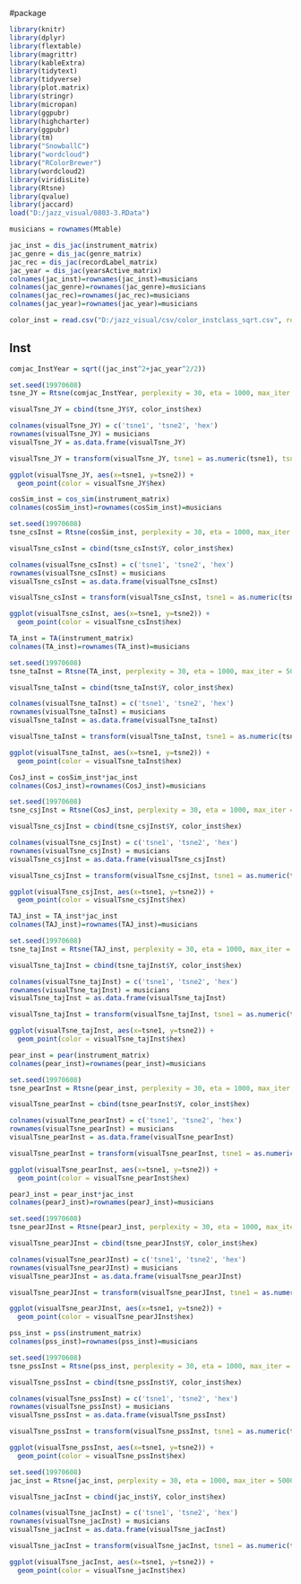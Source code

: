 #package 
```r
library(knitr)
library(dplyr)
library(flextable)
library(magrittr)
library(kableExtra)
library(tidytext)
library(tidyverse)
library(plot.matrix)
library(stringr)
library(micropan)
library(ggpubr)
library(highcharter)
library(ggpubr)
library(tm)
library("SnowballC")
library("wordcloud")
library("RColorBrewer")
library(wordcloud2)
library(viridisLite)
library(Rtsne)
library(qvalue)
library(jaccard)
load("D:/jazz_visual/0803-3.RData")
```

```r
musicians = rownames(Mtable)

jac_inst = dis_jac(instrument_matrix)
jac_genre = dis_jac(genre_matrix)
jac_rec = dis_jac(recordLabel_matrix)
jac_year = dis_jac(yearsActive_matrix)
colnames(jac_inst)=rownames(jac_inst)=musicians
colnames(jac_genre)=rownames(jac_genre)=musicians
colnames(jac_rec)=rownames(jac_rec)=musicians
colnames(jac_year)=rownames(jac_year)=musicians

color_inst = read.csv("D:/jazz_visual/csv/color_instclass_sqrt.csv", row.names = 1)
```

## Inst
```r
comjac_InstYear = sqrt((jac_inst^2+jac_year^2/2))

set.seed(19970608)
tsne_JY = Rtsne(comjac_InstYear, perplexity = 30, eta = 1000, max_iter = 5000, check_duplicates = FALSE)

visualTsne_JY = cbind(tsne_JY$Y, color_inst$hex)

colnames(visualTsne_JY) = c('tsne1', 'tsne2', 'hex')
rownames(visualTsne_JY) = musicians
visualTsne_JY = as.data.frame(visualTsne_JY)

visualTsne_JY = transform(visualTsne_JY, tsne1 = as.numeric(tsne1), tsne2 = as.numeric(tsne2))

ggplot(visualTsne_JY, aes(x=tsne1, y=tsne2)) +
  geom_point(color = visualTsne_JY$hex)
```

```r
cosSim_inst = cos_sim(instrument_matrix)
colnames(cosSim_inst)=rownames(cosSim_inst)=musicians
```

```r
set.seed(19970608)
tsne_csInst = Rtsne(cosSim_inst, perplexity = 30, eta = 1000, max_iter = 5000, check_duplicates = FALSE)

visualTsne_csInst = cbind(tsne_csInst$Y, color_inst$hex)

colnames(visualTsne_csInst) = c('tsne1', 'tsne2', 'hex')
rownames(visualTsne_csInst) = musicians
visualTsne_csInst = as.data.frame(visualTsne_csInst)

visualTsne_csInst = transform(visualTsne_csInst, tsne1 = as.numeric(tsne1), tsne2 = as.numeric(tsne2))

ggplot(visualTsne_csInst, aes(x=tsne1, y=tsne2)) +
  geom_point(color = visualTsne_csInst$hex)
```

```r
TA_inst = TA(instrument_matrix)
colnames(TA_inst)=rownames(TA_inst)=musicians

set.seed(19970608)
tsne_taInst = Rtsne(TA_inst, perplexity = 30, eta = 1000, max_iter = 5000, check_duplicates = FALSE)

visualTsne_taInst = cbind(tsne_taInst$Y, color_inst$hex)

colnames(visualTsne_taInst) = c('tsne1', 'tsne2', 'hex')
rownames(visualTsne_taInst) = musicians
visualTsne_taInst = as.data.frame(visualTsne_taInst)

visualTsne_taInst = transform(visualTsne_taInst, tsne1 = as.numeric(tsne1), tsne2 = as.numeric(tsne2))

ggplot(visualTsne_taInst, aes(x=tsne1, y=tsne2)) +
  geom_point(color = visualTsne_taInst$hex)
```

```r
CosJ_inst = cosSim_inst*jac_inst
colnames(CosJ_inst)=rownames(CosJ_inst)=musicians

set.seed(19970608)
tsne_csjInst = Rtsne(CosJ_inst, perplexity = 30, eta = 1000, max_iter = 5000, check_duplicates = FALSE)

visualTsne_csjInst = cbind(tsne_csjInst$Y, color_inst$hex)

colnames(visualTsne_csjInst) = c('tsne1', 'tsne2', 'hex')
rownames(visualTsne_csjInst) = musicians
visualTsne_csjInst = as.data.frame(visualTsne_csjInst)

visualTsne_csjInst = transform(visualTsne_csjInst, tsne1 = as.numeric(tsne1), tsne2 = as.numeric(tsne2))

ggplot(visualTsne_csjInst, aes(x=tsne1, y=tsne2)) +
  geom_point(color = visualTsne_csjInst$hex)
```

```r
TAJ_inst = TA_inst*jac_inst
colnames(TAJ_inst)=rownames(TAJ_inst)=musicians

set.seed(19970608)
tsne_tajInst = Rtsne(TAJ_inst, perplexity = 30, eta = 1000, max_iter = 5000, check_duplicates = FALSE)

visualTsne_tajInst = cbind(tsne_tajInst$Y, color_inst$hex)

colnames(visualTsne_tajInst) = c('tsne1', 'tsne2', 'hex')
rownames(visualTsne_tajInst) = musicians
visualTsne_tajInst = as.data.frame(visualTsne_tajInst)

visualTsne_tajInst = transform(visualTsne_tajInst, tsne1 = as.numeric(tsne1), tsne2 = as.numeric(tsne2))

ggplot(visualTsne_tajInst, aes(x=tsne1, y=tsne2)) +
  geom_point(color = visualTsne_tajInst$hex)
```
```r
pear_inst = pear(instrument_matrix)
colnames(pear_inst)=rownames(pear_inst)=musicians

set.seed(19970608)
tsne_pearInst = Rtsne(pear_inst, perplexity = 30, eta = 1000, max_iter = 5000, check_duplicates = FALSE)

visualTsne_pearInst = cbind(tsne_pearInst$Y, color_inst$hex)

colnames(visualTsne_pearInst) = c('tsne1', 'tsne2', 'hex')
rownames(visualTsne_pearInst) = musicians
visualTsne_pearInst = as.data.frame(visualTsne_pearInst)

visualTsne_pearInst = transform(visualTsne_pearInst, tsne1 = as.numeric(tsne1), tsne2 = as.numeric(tsne2))

ggplot(visualTsne_pearInst, aes(x=tsne1, y=tsne2)) +
  geom_point(color = visualTsne_pearInst$hex)
```

```r
pearJ_inst = pear_inst*jac_inst
colnames(pearJ_inst)=rownames(pearJ_inst)=musicians

set.seed(19970608)
tsne_pearJInst = Rtsne(pearJ_inst, perplexity = 30, eta = 1000, max_iter = 5000, check_duplicates = FALSE)

visualTsne_pearJInst = cbind(tsne_pearJInst$Y, color_inst$hex)

colnames(visualTsne_pearJInst) = c('tsne1', 'tsne2', 'hex')
rownames(visualTsne_pearJInst) = musicians
visualTsne_pearJInst = as.data.frame(visualTsne_pearJInst)

visualTsne_pearJInst = transform(visualTsne_pearJInst, tsne1 = as.numeric(tsne1), tsne2 = as.numeric(tsne2))

ggplot(visualTsne_pearJInst, aes(x=tsne1, y=tsne2)) +
  geom_point(color = visualTsne_pearJInst$hex)
```
```r
pss_inst = pss(instrument_matrix)
colnames(pss_inst)=rownames(pss_inst)=musicians

set.seed(19970608)
tsne_pssInst = Rtsne(pss_inst, perplexity = 30, eta = 1000, max_iter = 5000, check_duplicates = FALSE)

visualTsne_pssInst = cbind(tsne_pssInst$Y, color_inst$hex)

colnames(visualTsne_pssInst) = c('tsne1', 'tsne2', 'hex')
rownames(visualTsne_pssInst) = musicians
visualTsne_pssInst = as.data.frame(visualTsne_pssInst)

visualTsne_pssInst = transform(visualTsne_pssInst, tsne1 = as.numeric(tsne1), tsne2 = as.numeric(tsne2))

ggplot(visualTsne_pssInst, aes(x=tsne1, y=tsne2)) +
  geom_point(color = visualTsne_pssInst$hex)
```


```r
set.seed(19970608)
jac_inst = Rtsne(jac_inst, perplexity = 30, eta = 1000, max_iter = 5000, check_duplicates = FALSE)

visualTsne_jacInst = cbind(jac_inst$Y, color_inst$hex)

colnames(visualTsne_jacInst) = c('tsne1', 'tsne2', 'hex')
rownames(visualTsne_jacInst) = musicians
visualTsne_jacInst = as.data.frame(visualTsne_jacInst)

visualTsne_jacInst = transform(visualTsne_jacInst, tsne1 = as.numeric(tsne1), tsne2 = as.numeric(tsne2))

ggplot(visualTsne_jacInst, aes(x=tsne1, y=tsne2)) +
  geom_point(color = visualTsne_jacInst$hex)
```